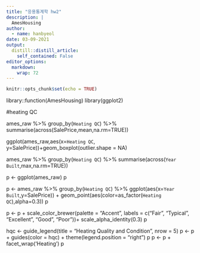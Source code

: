 ```yaml
---
title: "응용통계학 hw2"
description: |
  AmesHousing
author:
  - name: hanbyeol
date: 03-09-2021
output:
  distill::distill_article:
    self_contained: False
editor_options: 
  markdown: 
    wrap: 72
---
```


```r
knitr::opts_chunk$set(echo = TRUE)
```

library::function(AmesHousing)
library(ggplot2)

\#heating QC

ames_raw %\>% group_by(`Heating QC`) %\>%
summarise(across(SalePrice,mean,na.rm=TRUE))

ggplot(ames_raw,aes(x=`Heating QC`,
y=SalePrice))+geom_boxplot(outlier.shape = NA)

ames_raw %\>% group_by(`Heating QC`) %\>%
summarise(across(`Year Built`,max,na.rm=TRUE))

p \<- ggplot(ames_raw) p

p \<- ames_raw %\>% group_by(`Heating QC`) %\>%
ggplot(aes(x=`Year Built`,y=SalePrice)) +
geom_point(aes(color=as_factor(`Heating QC`),alpha=0.3)) p

p \<- p + scale_color_brewer(palette = "Accent", labels = c("Fair",
"Typical", "Excellent", "Good", "Poor"))+ scale_alpha_identity(0.3) p

hqc \<- guide_legend(title = "Heating Quality and Condition", nrow = 5)
p \<- p + guides(color = hqc) + theme(legend.position = "right") p p \<-
p + facet_wrap('Heating') p
